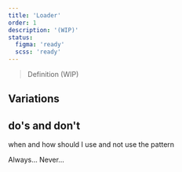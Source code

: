 ```yaml
---
title: 'Loader'
order: 1
description: '(WIP)'
status:
  figma: 'ready'
  scss: 'ready'
---
```


> Definition (WIP)

<Preview path="default" nude />

## Variations

## do's and don't

when and how should I use and not use the pattern

<HintItem>Always...</HintItem>
<HintItem dont="true">Never...</HintItem>
